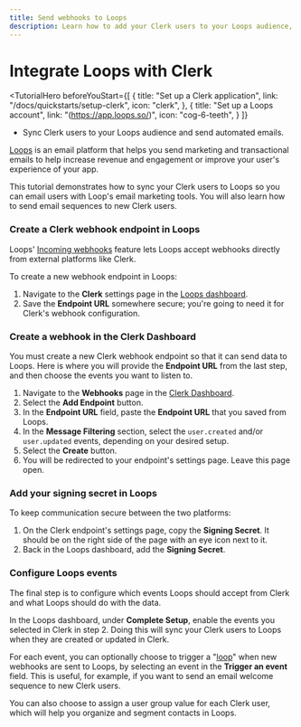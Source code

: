 ```yaml
---
title: Send webhooks to Loops
description: Learn how to add your Clerk users to your Loops audience, and send automated email sequences.
---
```


# Integrate Loops with Clerk

<TutorialHero
  beforeYouStart={[
    {
      title: "Set up a Clerk application",
      link: "/docs/quickstarts/setup-clerk",
      icon: "clerk",
    },
    {
      title: "Set up a Loops account",
      link: "(https://app.loops.so/)",
      icon: "cog-6-teeth",
    }
  ]}
>

- Sync Clerk users to your Loops audience and send automated emails.

</TutorialHero>

[Loops](https://loops.so) is an email platform that helps you send marketing and transactional emails to help increase revenue and engagement or improve your user's experience of your app.

This tutorial demonstrates how to sync your Clerk users to Loops so you can email users with Loop's email marketing tools. You will also learn how to send email sequences to new Clerk users.

<Steps>

### Create a Clerk webhook endpoint in Loops

Loops' [Incoming webhooks](https://loops.so/docs/integrations/incoming-webhooks) feature lets Loops accept webhooks directly from external platforms like Clerk.

To create a new webhook endpoint in Loops:
1. Navigate to the **Clerk** settings page in the [Loops dashboard](https://app.loops.so/settings?page=clerk).
1. Save the **Endpoint URL** somewhere secure; you're going to need it for Clerk's webhook configuration.

### Create a webhook in the Clerk Dashboard

You must create a new Clerk webhook endpoint so that it can send data to Loops. Here is where you will provide the **Endpoint URL** from the last step, and then choose the events you want to listen to.

1. Navigate to the **Webhooks** page in the [Clerk Dashboard](https://dashboard.clerk.com/last-active?path=webhooks).
3. Select the **Add Endpoint** button.
4. In the **Endpoint URL** field, paste the **Endpoint URL** that you saved from Loops.
5. In the **Message Filtering** section, select the `user.created` and/or `user.updated` events, depending on your desired setup.
6. Select the **Create** button.
7. You will be redirected to your endpoint's settings page. Leave this page open.

### Add your signing secret in Loops

To keep communication secure between the two platforms:

1. On the Clerk endpoint's settings page, copy the **Signing Secret**. It should be on the right side of the page with an eye icon next to it. 
1. Back in the Loops dashboard, add the **Signing Secret**.

### Configure Loops events

The final step is to configure which events Loops should accept from Clerk and what Loops should do with the data.

In the Loops dashboard, under **Complete Setup**, enable the events you selected in Clerk in step 2. Doing this will sync your Clerk users to Loops when they are created or updated in Clerk.

For each event, you can optionally choose to trigger a "[loop](https://loops.so/docs/loop-builder)" when new webhooks are sent to Loops, by selecting an event in the **Trigger an event** field. This is useful, for example, if you want to send an email welcome sequence to new Clerk users.

You can also choose to assign a user group value for each Clerk user, which will help you organize and segment contacts in Loops.
</Steps>
